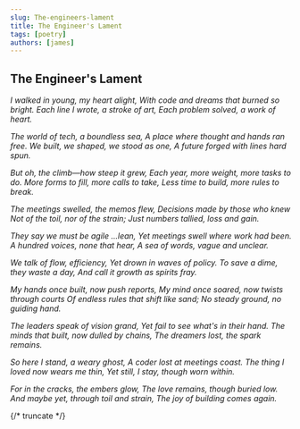 ```yaml
---
slug: The-engineers-lament
title: The Engineer's Lament
tags: [poetry]
authors: [james]
---
```


## The Engineer's Lament 

*I walked in young, my heart alight,
With code and dreams that burned so bright.
Each line I wrote, a stroke of art,
Each problem solved, a work of heart.*

*The world of tech, a boundless sea,
A place where thought and hands ran free.
We built, we shaped, we stood as one,
A future forged with lines hard spun.*

*But oh, the climb—how steep it grew,
Each year, more weight, more tasks to do.
More forms to fill, more calls to take,
Less time to build, more rules to break.*

*The meetings swelled, the memos flew,
Decisions made by those who knew
Not of the toil, nor of the strain;
Just numbers tallied, loss and gain.*

*They say we must be agile ...lean,
Yet meetings swell where work had been.
A hundred voices, none that hear,
A sea of words, vague and unclear.*

*We talk of flow, efficiency,
Yet drown in waves of policy.
To save a dime, they waste a day,
And call it growth as spirits fray.*

*My hands once built, now push reports,
My mind once soared, now twists through courts
Of endless rules that shift like sand;
No steady ground, no guiding hand.*

*The leaders speak of vision grand,
Yet fail to see what's in their hand.
The minds that built, now dulled by chains,
The dreamers lost, the spark remains.*

*So here I stand, a weary ghost,
A coder lost at meetings coast.
The thing I loved now wears me thin,
Yet still, I stay, though worn within.*

*For in the cracks, the embers glow,
The love remains, though buried low.
And maybe yet, through toil and strain,
The joy of building comes again.*


{/* truncate */}